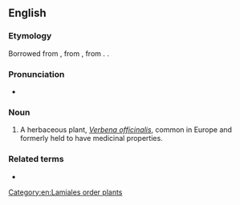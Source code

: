 ==English==
{{rfi|en}}

===Etymology===
Borrowed from {{bor|en|xno|-}}, from {{der|en|fro|verveine}}, from {{der|en|la|verbēna}}. {{doublet|en|verbena}}.

===Pronunciation===
* {{IPA|/vɜːveɪn/|lang=en}}

===Noun===
{{en-noun|~}}

# A herbaceous plant, ''[[Verbena officinalis]]'', common in Europe and formerly held to have medicinal properties.

===Related terms===
* {{l|en|verbena}}

[[Category:en:Lamiales order plants]]